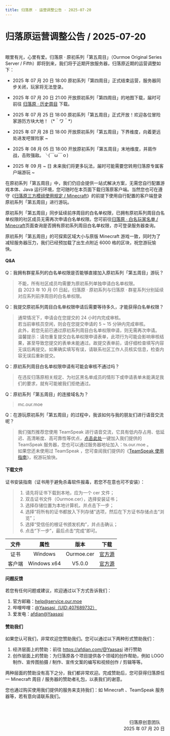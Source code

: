 ```yaml
---
title: 归落原 · 运营调整公告 · 2025-07-20
---
```


# 归落原运营调整公告 / 2025-07-20

<br/>
眼里有光，心里有爱。归落原 · 原初系列「第五周目」（Ourmoe Original Series Server / Fifth）即将到来，我们将于近期开放服务器，归落原近期的运营调整如下：

- 2025 年 07 月 20 日 18:00 原初系列「第四周目」正式结束运营，服务器同步关闭，玩家将无法登录。
- 2025 年 07 月 20 日 21:00 开放原初系列「第四周目」的地图下载，届时可前往 [归落原 · 历史周目](../../docs/wiki/previous_playthrough) 下载。

- 2025 年 07 月 25 日 18:00 原初系列「第五周目」正式开放！欢迎各位冒险家游历方块大地！（&#42;＾ワ＾&#42;）
- 2025 年 07 月 28 日 18:00 开放原初系列「第五周目」下界维度，向着更远处进发吧冒险家 ~
- 2025 年 08 月 05 日 18:00 开放原初系列「第五周目」末地维度，并肩作战，击败强敌。╰(￣ω￣ｏ)
- 2025 年 09 月 ~ 日 未来我们将更多玩法，届时可能需要您转用归落原专属客户端游玩 ~

在原初系列「第五周目」中，我们仍旧会提供一站式解决方案，无需您自行配置游戏本体、Java 运行环境，您可随时在本页面下载归落原客户端。当然您也可在遵守《[归落原三方模组使用规定 / Minecraft](../../docs/rules/allowed_modifications)》的前提下使用自行配置的客户端登录原初系列「第五周目」进行游玩。

原初系列「第五周目」同步延续前序周目的白名单权限，已拥有原初系列周目白名单权限的社区成员无需再次申请白名单权限。您可前往[归落原 · 白名玩家名单 / Minecraft](../../docs/list/whitelist_minecraft)页面查询是否拥有原初系列周目白名单权限，亦可登录服务器查询。

原初系列「第五周目」的可探索区域大小与原版 Minecraft 游戏一致，同时为了减轻服务器压力，我们已经预加载了出生点附近 6000 格的区块，祝您游玩愉快。


#### Q&A

Q：我拥有群星系列的白名单权限是否能够直接加入原初系列「第五周目」游玩？
> 不能，所有社区成员均需要为原初系列单独申请白名单权限。\
> 自 2023 年 10 月 01 日起，归落原 · 原初系列与归落原 · 群星系列分别延续对应系列前序周目的白名单权限。

Q：我提交原初系列周目白名单权限申请后需要等待多久，才能获得白名单权限？
> 通常情况下，申请会在您提交的 24 小时内完成审核。\
> 若当前审核员空闲，则会在您提交申请的 5 ~ 15 分钟内完成审核。\
> 此外，若您先前已通过原初系列周目白名单权限申请，则无需再次申请。\
> 温馨提示：请勿重复提交白名单权限申请表单，此项行为可能会影响审核结果，甚至导致您提交的表单未能通过。故提交表单前，请仔细检查填写内容无误后再提交。如果确实填写有误，请联系社区工作人员核实信息，检查内容无误后重新提交。

Q：原初系列周目白名单权限申请有可能会审核不通过吗？
> 在违反归落原相关规定、为社区黑名单成员的情形下或申请表单未能满足我们的要求，就有可能被我们拒绝通过。

Q：原初系列「第五周目」的连接域名为？
> mc.our.moe

Q：在游玩原初系列「第五周目」的过程中，我该如何与我的朋友们进行语音交流呢？
> 我们强烈推荐您使用 TeamSpeak 进行语音交流，它具有低内存占用、低延迟、高清晰度、高可靠性等优点，[点击此处](ts3server:/ts.our.moe)一键加入我们提供的 TeamSpeak 服务器，您也可以通过服务器地址加入：ts.our.moe 。\
> 如果您还未使用过 TeamSpeak ，您可查阅我们提供的《[TeamSpeak 使用指南](../../docs/wiki/teamspeak_user_guide)》，祝游玩愉快。


#### 下载文件

证书安装指南（证书用于避免杀毒软件报毒，若您不在意也可不安装）：
> 1. 请先将证书下载到本地，应为一个 cer 文件；
> 2. 双击证书文件（Ourmoe.cer），选择安装证书；
> 3. 选择存储位置为本地计算机，并点击下一步；
> 4. 选择“将所有的证书都放入下列存储”选项，然后在下方证书存储点击“浏览”；
> 5. 选择“受信任的根证书颁发机构”，并点击确认；
> 6. 点击“下一步”，最后点击“完成”即可。

| 文件 | 属性 | 版本 | 下载 |
| :----: | :----: | :----: | :----: |
| 证书 | Windows | Ourmoe.cer | [官方源](#即将到来) |
| 客户端 | Windows x64 | V5.0.0 | [官方源](#即将到来) |


#### 问题反馈

若您有任何问题或建议，欢迎通过以下方式告诉我们：

1. 官方邮箱：help@service.our.moe
2. 哔哩哔哩：[@Yaasasi（UID:407689732）](https://space.bilibili.com/407689732)
3. 爱发电：[afdian@Yaasasi](https://afdian.com/@Yaasasi)


#### 赞助我们

如果您认可我们，非常欢迎您赞助我们。您可以通过以下两种形式赞助我们：

1. 经济层面上的赞助：前往 https://afdian.com/@Yaasasi 进行赞助
2. 创作层面上的赞助：为归落原各个项目提供各个领域的创作帮助，例如 LOGO 制作、宣传图拍摄 / 制作、宣传文案的编写和视频创作 / 剪辑等等。

两种层面的赞助没有高下之分，我们都非常欢迎。完成赞助后，您可获得归落原任一 Minecraft 周目 / 服务器的赞助者礼包，以表我们的谢意。

您也通过购买使用我们提供的服务来支持我们：如 Minecraft 、TeamSpeak 服务器等，若有意向请联系我们。


<br /><br /><p align="right">归落原创意团队&emsp;<br />2025 年 07 月 20 日</p>